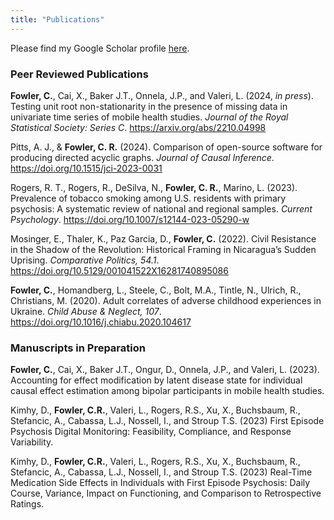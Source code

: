 ```yaml
---
title: "Publications"
---
```


Please find my Google Scholar profile [here](https://scholar.google.com/citations?hl=en&user=ScAs7hoAAAAJ). 

### Peer Reviewed Publications

**Fowler, C.**, Cai, X., Baker J.T., Onnela, J.P., and  Valeri, L. (2024, *in press*). Testing unit root non-stationarity in the presence of missing data in univariate time series of mobile health studies. *Journal of the Royal Statistical Society: Series C*. [https://arxiv.org/abs/2210.04998](https://arxiv.org/abs/2210.04998) 

Pitts, A. J., \& **Fowler, C. R.** (2024).  Comparison of open-source software for producing directed acyclic graphs.  *Journal of Causal Inference*. [https://doi.org/10.1515/jci-2023-0031](https://doi.org/10.1515/jci-2023-0031)

Rogers, R. T., Rogers, R., DeSilva, N., **Fowler, C. R.**, Marino, L. (2023). Prevalence of tobacco smoking among U.S. residents with primary psychosis: A systematic review of national and regional samples. *Current Psychology*. [https://doi.org/10.1007/s12144-023-05290-w](https://doi.org/10.1007/s12144-023-05290-w) 

Mosinger, E., Thaler, K., Paz Garcia, D., 
**Fowler, C.** (2022). Civil Resistance in the Shadow of the Revolution: Historical Framing in Nicaragua’s Sudden Uprising. *Comparative Politics, 54.1*. [https://doi.org/10.5129/001041522X16281740895086](https://doi.org/10.5129/001041522X16281740895086) 


**Fowler, C.**, Homandberg, L., Steele, C., Bolt, M.A., Tintle, N., Ulrich, R., Christians, M. (2020). Adult correlates of adverse childhood experiences in Ukraine. *Child Abuse \& Neglect, 107*. [https://doi.org/10.1016/j.chiabu.2020.104617](https://doi.org/10.1016/j.chiabu.2020.104617) 



### Manuscripts in Preparation

**Fowler, C.**, Cai, X., Baker J.T., Ongur, D., Onnela, J.P.,  and  Valeri, L. (2023). Accounting for effect modification by latent disease state for individual causal effect estimation among bipolar participants in mobile health studies. 


Kimhy, D., **Fowler, C.R.**, Valeri, L., Rogers, R.S., Xu, X., Buchsbaum, R., Stefancic, A., Cabassa, L.J., Nossell, I., and Stroup T.S. (2023) First Episode Psychosis Digital Monitoring: Feasibility, Compliance, and Response Variability.


Kimhy, D., **Fowler, C.R.**, Valeri, L., Rogers, R.S., Xu, X., Buchsbaum, R., Stefancic, A., Cabassa, L.J., Nossell, I., and Stroup T.S. (2023) Real-Time Medication Side Effects in Individuals with First Episode Psychosis: Daily Course, Variance, Impact on Functioning, and Comparison to Retrospective Ratings.


